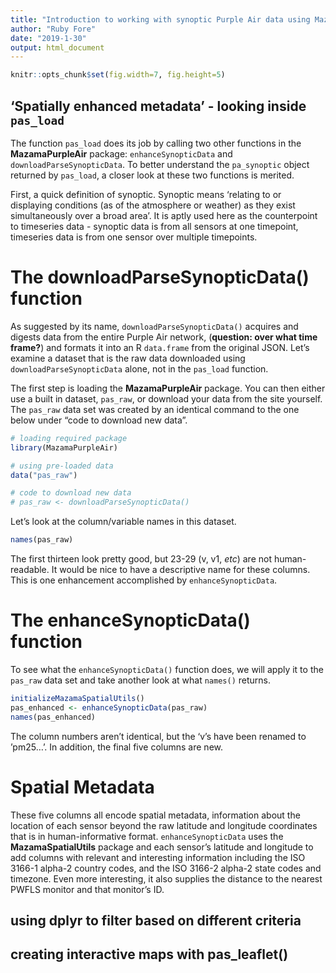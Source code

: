 ```yaml
---
title: "Introduction to working with synoptic Purple Air data using MazamaPurpleAir"
author: "Ruby Fore"
date: "2019-1-30"
output: html_document
---
```


```r
knitr::opts_chunk$set(fig.width=7, fig.height=5)
```


## 'Spatially enhanced metadata' - looking inside `pas_load`

The function `pas_load` does its job by calling two other functions in the **MazamaPurpleAir** package: `enhanceSynopticData` and `downloadParseSynopticData`. To better understand the `pa_synoptic` object returned by `pas_load`, a closer look at these two functions is merited. 

First, a quick definition of synoptic. Synoptic means 'relating to or displaying conditions (as of the atmosphere or weather) as they exist simultaneously over a broad area'. It is aptly used here as the counterpoint to timeseries data - synoptic data is from all sensors at one timepoint, timeseries data is from one sensor over multiple timepoints. 

# The downloadParseSynopticData() function

As suggested by its name, `downloadParseSynopticData()` acquires and digests data from the entire Purple Air network, (**question: over what time frame?**) and formats it into an R `data.frame` from the original JSON. Let's examine a  dataset that is the raw data downloaded using `downloadParseSynopticData` alone, not in the `pas_load` function.   

The first step is loading the **MazamaPurpleAir** package. You can then either use a built in dataset, `pas_raw`, or download your data from the site yourself. The `pas_raw` data set was created by an identical command to the one below under "code to download new data".  

```r
# loading required package
library(MazamaPurpleAir)

# using pre-loaded data
data("pas_raw")

# code to download new data 
# pas_raw <- downloadParseSynopticData()
```

Let's look at the column/variable names in this dataset. 
```r
names(pas_raw)
```
 
 
The first thirteen look pretty good, but 23-29 (v, v1, *etc*) are not human-readable. It would be nice to have a descriptive name for these columns. This is one enhancement accomplished by `enhanceSynopticData`.

# The enhanceSynopticData() function

To see what the `enhanceSynopticData()` function does, we will apply it to the `pas_raw` data set and take another look at what `names()` returns. 

```r
initializeMazamaSpatialUtils()
pas_enhanced <- enhanceSynopticData(pas_raw)
names(pas_enhanced)
```
 
The column numbers aren't identical, but the 'v's have been renamed to 'pm25...'. In addition, the final five columns are new. 

# Spatial Metadata 

These five columns all encode spatial metadata, information about the location of each sensor beyond the raw latitude and longitude coordinates that is in human-informative format. `enhanceSynopticData` uses the **MazamaSpatialUtils** package and each sensor's latitude and longitude to add columns with relevant and interesting information including the ISO 3166-1 alpha-2 country codes, and the ISO 3166-2 alpha-2 state codes and timezone. Even more interesting, it also supplies the distance to the nearest PWFLS monitor and that monitor's ID.  




## using dplyr to filter based on different criteria
## creating interactive maps with pas_leaflet()